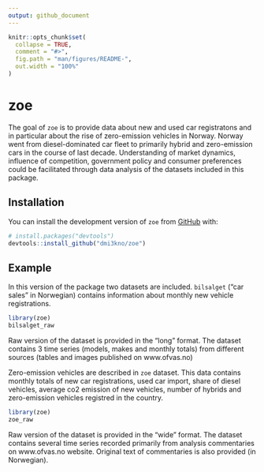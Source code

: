 ```yaml
---
output: github_document
---
```


<!-- README.md is generated from README.Rmd. Please edit that file -->

```r
knitr::opts_chunk$set(
  collapse = TRUE,
  comment = "#>",
  fig.path = "man/figures/README-",
  out.width = "100%"
)
```
# zoe

The goal of `zoe` is to provide data about new and used car registratons and in particular about the rise of zero-emission vehicles in Norway. Norway went from diesel-dominated car fleet to primarily hybrid and zero-emission cars in the course of last decade. Understanding of market dynamics, influence of competition, government policy and consumer preferences could be facilitated through data analysis of the datasets included in this package. 

## Installation

You can install the  development version of `zoe` from [GitHub](https://github.com/) with:

``` r
# install.packages("devtools")
devtools::install_github("dmi3kno/zoe")
```
## Example

In this version of the package two datasets are included. `bilsalget` ("car sales" in Norwegian) contains information about monthly new vehicle registrations. 

```r
library(zoe)
bilsalget_raw
```

Raw version of the dataset is provided in the "long" format. The dataset contains 3 time series (models, makes and monthly totals) from different sources (tables and images published on www.ofvas.no)


Zero-emission vehicles are described in `zoe` dataset. This data contains monthly totals of new car registrations, used car import, share of diesel vehicles, average co2 emission of new vehicles, number of hybrids and zero-emission vehicles registred in the country.

```r
library(zoe)
zoe_raw
```

Raw version of the dataset is provided in the "wide" format. The dataset contains several time series recorded primarily from analysis commentaries on www.ofvas.no website. Original text of commentaries is also provided (in Norwegian).
